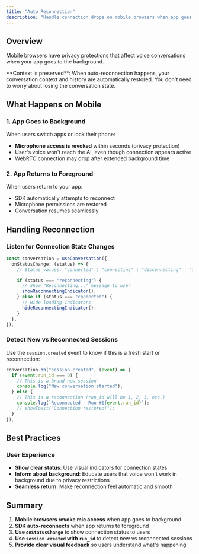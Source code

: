 ```yaml
---
title: "Auto Reconnection"
description: "Handle connection drops on mobile browsers when app goes to background"
---
```


## Overview

Mobile browsers have privacy protections that affect voice conversations when your app goes to the background.

<Note>
  **Context is preserved**: When auto-reconnection happens, your conversation context and history are automatically
  restored. You don't need to worry about losing the conversation state.
</Note>

## What Happens on Mobile

### 1. App Goes to Background

When users switch apps or lock their phone:

- **Microphone access is revoked** within seconds (privacy protection)
- User's voice won't reach the AI, even though connection appears active
- WebRTC connection may drop after extended background time

### 2. App Returns to Foreground

When users return to your app:

- SDK automatically attempts to reconnect
- Microphone permissions are restored
- Conversation resumes seamlessly

## Handling Reconnection

### Listen for Connection State Changes

```typescript
const conversation = useConversation({
  onStatusChange: (status) => {
    // Status values: "connected" | "connecting" | "disconnecting" | "disconnected" | "reconnecting"

    if (status === "reconnecting") {
      // Show "Reconnecting..." message to user
      showReconnectingIndicator();
    } else if (status === "connected") {
      // Hide loading indicators
      hideReconnectingIndicator();
    }
  },
});
```

### Detect New vs Reconnected Sessions

Use the `session.created` event to know if this is a fresh start or reconnection:

```typescript
conversation.on("session.created", (event) => {
  if (event.run_id === 0) {
    // This is a brand new session
    console.log("New conversation started");
  } else {
    // This is a reconnection (run_id will be 1, 2, 3, etc.)
    console.log(`Reconnected - Run #${event.run_id}`);
    // showToast("Connection restored!");
  }
});
```

## Best Practices

### User Experience

- **Show clear status**: Use visual indicators for connection states
- **Inform about background**: Educate users that voice won't work in background due to privacy restrictions
- **Seamless return**: Make reconnection feel automatic and smooth

## Summary

1. **Mobile browsers revoke mic access** when app goes to background
2. **SDK auto-reconnects** when app returns to foreground
3. **Use `onStatusChange`** to show connection status to users
4. **Use `session.created` with `run_id`** to detect new vs reconnected sessions
5. **Provide clear visual feedback** so users understand what's happening
